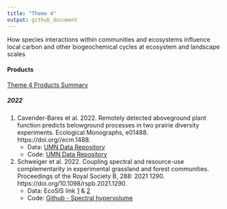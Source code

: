 ---
title: "Theme 4"
output: github_document
---
How species interactions within communities and ecosystems influence local carbon and other biogeochemical cycles at ecosystem and landscape scales

#### Products

[Theme 4 Products Summary](https://docs.google.com/spreadsheets/d/1uzynWDDNeQ5gO2KXgn_EYNeGsWQNk_kUc6D1uNnu6XQ/edit?usp=sharing)

##### 2022

1. Cavender-Bares et al. 2022. Remotely detected aboveground plant function predicts belowground processes in two prairie diversity experiments. Ecological Monographs, e01488.
https://doi.org//ecm.1488.  
    * Data: [UMN Data Repository](https://doi.org/10.13020/fvdj-zv57)   
    * Code: [UMN Data Repository](https://doi.org/10.13020/fvdj-zv57)    
  
2. Schweiger et al. 2022. Coupling spectral and resource-use complementarity in experimental grassland and forest communities. Proceedings of the Royal Society B, 288: 2021 1290. https://doi.org/10.1098/rspb.2021.1290.  
    * Data: EcoSIS link [1](https://doi.org/10.21232/tYbmucPP) & [2](https://doi.org/10.21232/gMpYDoyN)    
    * Code: [Github - Spectral hypervolume](https://github.com/annakat/spectral_hypervolume)  
